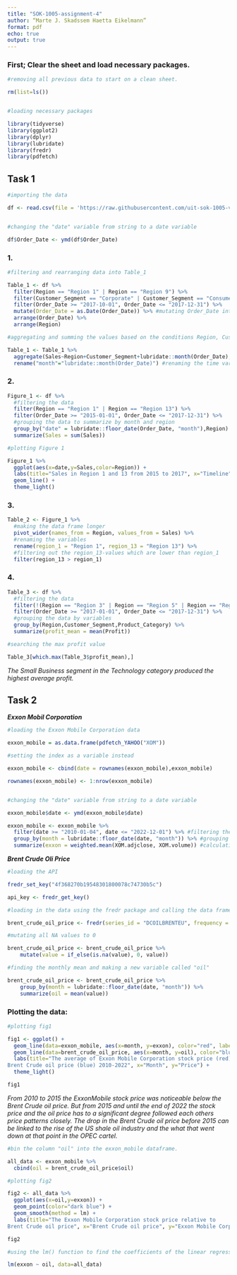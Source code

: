 ```yaml
---
title: "SOK-1005-assignment-4"
author: “Marte J. Skadssem Haetta Eikelmann”
format: pdf
echo: true
output: true
---
```


### **First; Clear the sheet and load necessary packages**.

```r
#removing all previous data to start on a clean sheet.

rm(list=ls())


#loading necessary packages

library(tidyverse)
library(ggplot2)
library(dplyr)
library(lubridate)
library(fredr)
library(pdfetch)
```

## Task 1

```r
#importing the data

df <- read.csv(file = 'https://raw.githubusercontent.com/uit-sok-1005-v23/uit-sok-1005-v23.github.io/main/storedata.csv')


#changing the "date" variable from string to a date variable

df$Order_Date <- ymd(df$Order_Date)
```

### 1.

```r
#filtering and rearranging data into Table_1

Table_1 <- df %>%
  filter(Region == "Region 1" | Region == "Region 9") %>%
  filter(Customer_Segment == "Corporate" | Customer_Segment == "Consumer") %>%
  filter(Order_Date >= "2017-10-01", Order_Date <= "2017-12-31") %>%
  mutate(Order_Date = as.Date(Order_Date)) %>% #mutating Order_Date into a date variable
  arrange(Order_Date) %>%
  arrange(Region)
```

```r
#aggregating and summing the values based on the conditions Region, Customer_Segment and month.

Table_1 <- Table_1 %>%
  aggregate(Sales~Region+Customer_Segment+lubridate::month(Order_Date), FUN=sum) %>%
  rename("month"="lubridate::month(Order_Date)") #renaming the time variable
```

### 2.

```r
Figure_1 <- df %>%
  #filtering the data
  filter(Region == "Region 1" | Region == "Region 13") %>%
  filter(Order_Date >= "2015-01-01", Order_Date <= "2017-12-31") %>%
  #grouping the data to summarize by month and region
  group_by("date" = lubridate::floor_date(Order_Date, "month"),Region) %>%
  summarize(Sales = sum(Sales))
```

```r
#plotting Figure 1

Figure_1 %>%
  ggplot(aes(x=date,y=Sales,color=Region)) +
  labs(title="Sales in Region 1 and 13 from 2015 to 2017", x="Timeline", y="Sales") +
  geom_line() +
  theme_light()
```

### 3.

```r
Table_2 <- Figure_1 %>%
  #making the data frame longer 
  pivot_wider(names_from = Region, values_from = Sales) %>%
  #renaming the variables
  rename(region_1 = "Region 1", region_13 = "Region 13") %>%
  #filtering out the region_13-values which are lower than region_1 
  filter(region_13 > region_1)
```

### 4.

```r
Table_3 <- df %>%
  #filtering the data
  filter(!(Region == "Region 3" | Region == "Region 5" | Region == "Region 8")) %>%
  filter(Order_Date >= "2017-01-01", Order_Date <= "2017-12-31") %>%
  #grouping the data by variables
  group_by(Region,Customer_Segment,Product_Category) %>%
  summarize(profit_mean = mean(Profit))
```

```r
#searching the max profit value

Table_3[which.max(Table_3$profit_mean),]
```

*The Small Business segment in the Technology category produced the highest average profit.*

## Task 2

***Exxon Mobil Corporation***

```r
#loading the Exxon Mobile Corporation data

exxon_mobile = as.data.frame(pdfetch_YAHOO("XOM"))
```

```r
#setting the index as a variable instead

exxon_mobile <- cbind(date = rownames(exxon_mobile),exxon_mobile)

rownames(exxon_mobile) <- 1:nrow(exxon_mobile)


#changing the "date" variable from string to a date variable

exxon_mobile$date <- ymd(exxon_mobile$date)
```

```r
exxon_mobile <- exxon_mobile %>%
  filter(date >= "2010-01-04", date <= "2022-12-01") %>% #filtering the "date" variable to given dates
  group_by(month = lubridate::floor_date(date, "month")) %>% #grouping the data by months of the same year
  summarize(exxon = weighted.mean(XOM.adjclose, XOM.volume)) #calculating the weighted mean and storing it as a new variable callen "exxon"

```

***Brent Crude Oli Price***

```r
#loading the API

fredr_set_key("4f368270b19548301800078c74730b5c")

api_key <- fredr_get_key()
```

```r
#loading in the data using the fredr package and calling the data frame brent_crude_oil_price

brent_crude_oil_price <- fredr(series_id = "DCOILBRENTEU", frequency = "d", observation_start = as.Date("2010-01-04"), observation_end = as.Date("2022-12-01"))
```

```r
#mutating all NA values to 0

brent_crude_oil_price <- brent_crude_oil_price %>%
    mutate(value = if_else(is.na(value), 0, value))
```

```r
#finding the monthly mean and making a new variable called "oil"

brent_crude_oil_price <- brent_crude_oil_price %>% 
    group_by(month = lubridate::floor_date(date, "month")) %>%
    summarize(oil = mean(value))
```

### Plotting the data:

```r
#plotting fig1

fig1 <- ggplot() + 
  geom_line(data=exxon_mobile, aes(x=month, y=exxon), color="red", label='Exxon Mobile Corporation stock price') + 
  geom_line(data=brent_crude_oil_price, aes(x=month, y=oil), color="blue",label="oil") +
  labs(title="The average of Exxon Mobile Corporation stock price (red) and 
Brent Crude oil price (blue) 2010-2022", x="Month", y="Price") +
  theme_light()

fig1
```

*From 2010 to 2015 the ExxonMobile stock price was noticeable below the Brent Crude oil price. But from 2015 and until the end of 2022 the stock price and the oil price has to a significant degree followed each others price patterns closely. The drop in the Brent Crude oil price before 2015 can be linked to the rise of the US shale oil industry and the what that went down at that point in the OPEC cartel.*

```r
#bin the column "oil" into the exxon_mobile dataframe.

all_data <- exxon_mobile %>%
  cbind(oil = brent_crude_oil_price$oil)
```

```r
#plotting fig2

fig2 <- all_data %>%
  ggplot(aes(x=oil,y=exxon)) + 
  geom_point(color="dark blue") +
  geom_smooth(method = lm) +
  labs(title="The Exxon Mobile Corporation stock price relative to  
Brent Crude oil price", x="Brent Crude oil price", y="Exxon Mobile Corporation stock price")

fig2
```

```r
#using the lm() function to find the coefficients of the linear regression model.

lm(exxon ~ oil, data=all_data)
```
